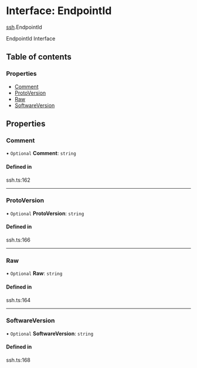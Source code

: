 # Interface: EndpointId

[ssh](/templates/protocols/javascript/modules/ssh).EndpointId

EndpointId Interface

## Table of contents

### Properties

- [Comment](/templates/protocols/javascript/modules/ssh.EndpointId#comment)
- [ProtoVersion](/templates/protocols/javascript/modules/ssh.EndpointId#protoversion)
- [Raw](/templates/protocols/javascript/modules/ssh.EndpointId#raw)
- [SoftwareVersion](/templates/protocols/javascript/modules/ssh.EndpointId#softwareversion)

## Properties

### Comment

• `Optional` **Comment**: `string`

#### Defined in

ssh.ts:162

___

### ProtoVersion

• `Optional` **ProtoVersion**: `string`

#### Defined in

ssh.ts:166

___

### Raw

• `Optional` **Raw**: `string`

#### Defined in

ssh.ts:164

___

### SoftwareVersion

• `Optional` **SoftwareVersion**: `string`

#### Defined in

ssh.ts:168
